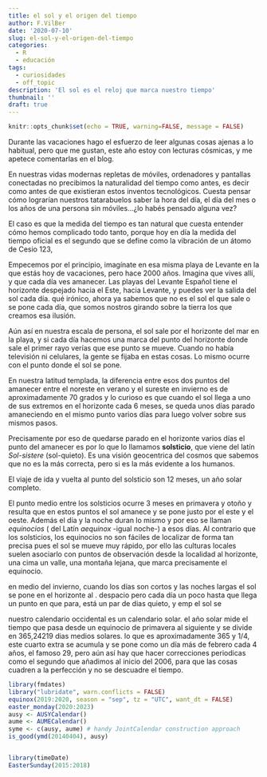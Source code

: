 ```yaml
---
title: el sol y el origen del tiempo
author: F.VilBer
date: '2020-07-10'
slug: el-sol-y-el-origen-del-tiempo
categories:
  - R
  - educación
tags:
  - curiosidades
  - off_topic
description: 'El sol es el reloj que marca nuestro tiempo'
thumbnail: ''
draft: true
---
```



```r
knitr::opts_chunk$set(echo = TRUE, warning=FALSE, message = FALSE)
```

Durante las vacaciones hago el esfuerzo de leer algunas cosas ajenas a lo habitual, pero que me gustan, este año estoy con lecturas cósmicas, y me apetece comentarlas en el blog.

En nuestras vidas modernas repletas de móviles, ordenadores y pantallas conectadas no precibimos la naturalidad del tiempo como antes, es decir como antes de que existieran estos inventos tecnológicos. Cuesta pensar cómo lograrían nuestros tatarabuelos saber la hora del día, el día del mes o los años de una persona sin móviles...¿lo habés pensado alguna vez?

El caso es que la medida del tiempo es tan natural que cuesta entender cómo hemos complicado todo tanto, porque hoy en día la medida del tiempo oficial es el segundo que se define como la vibración de un átomo de Cesio 123, 

Empecemos por el principio, imagínate en esa misma playa de Levante en la que estás hoy de vacaciones, pero hace 2000 años. Imagina que vives allí, y que cada día ves amanecer. Las playas del Levante Español tiene el horizonte despejado hacia el Este, hacia Levante, y puedes ver la salida del sol cada día. qué irónico, ahora ya sabemos que no es el sol el que sale o se pone cada día, que somos nostros girando sobre la tierra los que creamos esa ilusión. 

Aún así en nuestra escala de persona, el sol sale por el horizonte del mar en la playa, y si cada día hacemos una marca del punto del horizonte donde sale el primer rayo verías que ese punto se mueve. Cuando no había televisión ni celulares, la gente se fijaba en estas cosas. Lo mismo ocurre con el punto donde el sol se pone. 

En nuestra latitud templada, la diferencia entre esos dos puntos del amanecer entre el noreste en verano y el sureste en invierno es de aproximadamente 70 grados y lo curioso es que cuando el sol llega a uno de sus extremos en el horizonte cada 6 meses, se queda unos días parado amaneciendo en el mismo punto varios días para luego volver sobre sus mismos pasos. 

Precisamente por eso de quedarse parado en el horizonte varios días el punto del amanecer es por lo que lo llamamos **solsticio**, que viene del latín *Sol-sistere* (sol-quieto). Es una visión geocentrica del cosmos que sabemos que no es la más correcta, pero si es la más evidente a los humanos.

El viaje de ida y vuelta al punto del solsticio son 12 meses, un año solar completo.

El punto medio entre los solsticios ocurre 3 meses en primavera y otoño y resulta que en estos puntos el sol amanece y se pone justo por el este y el oeste. Además el día y la noche duran lo mismo y por eso se llaman *equinocios* ( del Latín *aequinox* -igual noche-) a esos días. Al contrario que los solsticios, los equinocios no son fáciles de localizar de forma tan precisa pues el sol se mueve muy rápido, por ello las culturas locales suelen asociarlo con puntos de observación desde la localidad al horizonte, una cima un valle, una montaña lejana, que marca precisamente el equinocio.


en medio del invierno, cuando los días son cortos y las noches largas el sol se pone en el horizonte al 
. despacio pero cada día un poco hasta que llega un punto en que para, está un par de dias quieto, y emp
 el sol se 

nuestro calendario occidental es un calendario solar. el año solar mide el tiempo que pasa desde un equinocio de primavera al siguiente y se divide en 365,24219 dias medios solares. lo que es aproximadamente 365 y 1/4, este cuarto extra se acumula y se pone como un día más de febrero cada 4 años, el famoso 29, pero aún así hay que hacer correcciones periodicas como el segundo que añadimos al inicio del 2006, para que las cosas cuadren a la perfección y no se descuadre el tiempo.

```r
library(fmdates)
library("lubridate", warn.conflicts = FALSE)
equinox(2019:2020, season = "sep", tz = "UTC", want_dt = FALSE)
easter_monday(2020:2023)
ausy <- AUSYCalendar()
aume <- AUMECalendar()
syme <- c(ausy, aume) # handy JointCalendar construction approach
is_good(ymd(20140404), ausy)


library(timeDate)
EasterSunday(2015:2018)
```


